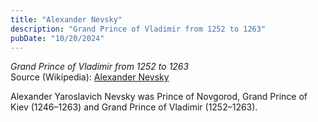 ```yaml
---
title: "Alexander Nevsky"
description: "Grand Prince of Vladimir from 1252 to 1263"
pubDate: "10/20/2024"
---
```


*Grand Prince of Vladimir from 1252 to 1263*  
Source (Wikipedia): [Alexander Nevsky][1]

Alexander Yaroslavich Nevsky was Prince of Novgorod, Grand Prince of Kiev (1246–1263) and Grand Prince of Vladimir (1252–1263).

[1]: https://en.wikipedia.org/wiki/Alexander_Nevsky

